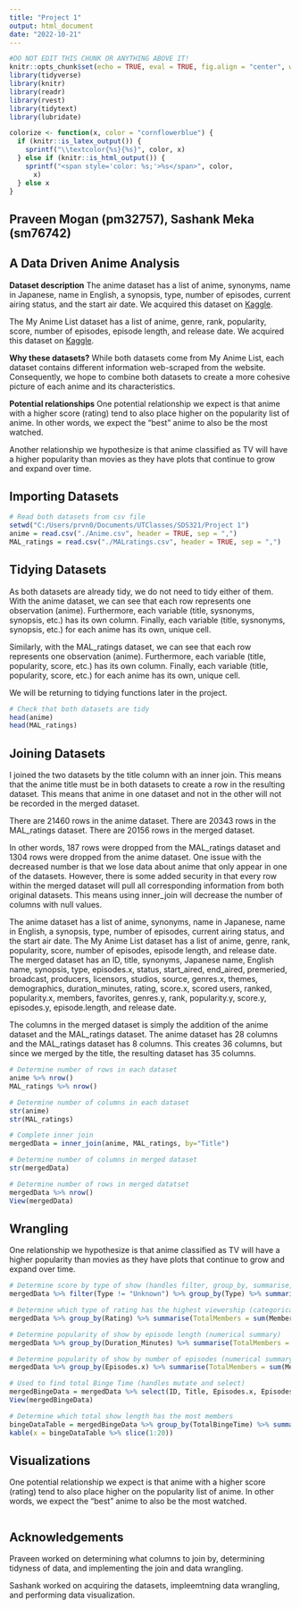 ```yaml
---
title: "Project 1"
output: html_document
date: "2022-10-21"
---
```

```r
#DO NOT EDIT THIS CHUNK OR ANYTHING ABOVE IT!
knitr::opts_chunk$set(echo = TRUE, eval = TRUE, fig.align = "center", warning = F, message = F, tidy=T, tidy.opts=list(width.cutoff=50))
library(tidyverse)
library(knitr)
library(readr)
library(rvest)
library(tidytext)
library(lubridate)
```

```r
colorize <- function(x, color = "cornflowerblue") {
  if (knitr::is_latex_output()) {
    sprintf("\\textcolor{%s}{%s}", color, x)
  } else if (knitr::is_html_output()) {
    sprintf("<span style='color: %s;'>%s</span>", color,
      x)
  } else x
}
```
## Praveen Mogan (pm32757), Sashank Meka (sm76742)
## A Data Driven Anime Analysis
**Dataset description**
The anime dataset has a list of anime, synonyms, name in Japanese, name in English, a synopsis, type, number of episodes, current airing status, and the start air date.
We acquired this dataset on [Kaggle](https://www.kaggle.com/datasets/harits/anime-database-2022).

The My Anime List dataset has a list of anime, genre, rank, popularity, score, number of episodes, episode length, and release date.
We acquired this dataset on [Kaggle](https://www.kaggle.com/datasets/aliibrahim10/anime-ratings).

**Why these datasets?**
While both datasets come from My Anime List, each dataset contains different information web-scraped from the website. Consequently, we hope to combine
both datasets to create a more cohesive picture of each anime and its characteristics.

**Potential relationships**
One potential relationship we expect is that anime with a higher score (rating) tend to also place higher on the popularity list of anime.
In other words, we expect the "best" anime to also be the most watched.

Another relationship we hypothesize is that anime classified as TV will have a higher popularity than movies as they have plots that 
continue to grow and expand over time.

## Importing Datasets
```r
# Read both datasets from csv file
setwd("C:/Users/prvn0/Documents/UTClasses/SDS321/Project 1")
anime = read.csv("./Anime.csv", header = TRUE, sep = ",")
MAL_ratings = read.csv("./MALratings.csv", header = TRUE, sep = ",")
```

## Tidying Datasets
As both datasets are already tidy, we do not need to tidy either of them.
With the anime dataset, we can see that each row represents one observation (anime). 
Furthermore, each variable (title, sysnonyms, synopsis, etc.) has its own column.
Finally, each variable (title, sysnonyms, synopsis, etc.) for each anime has its own, unique cell.

Similarly, with the MAL_ratings dataset, we can see that each row represents one observation (anime). 
Furthermore, each variable (title, popularity, score, etc.) has its own column.
Finally, each variable (title, popularity, score, etc.) for each anime has its own, unique cell.

We will be returning to tidying functions later in the project.
```r
# Check that both datasets are tidy
head(anime)
head(MAL_ratings)
```

## Joining Datasets
I joined the two datasets by the title column with an inner join. This means that the anime title must be in both datasets to create a row in the resulting dataset.
This means that anime in one dataset and not in the other will not be recorded in the merged dataset.

There are 21460 rows in the anime dataset.
There are 20343 rows in the MAL_ratings dataset.
There are 20156 rows in the merged dataset.

In other words, 187 rows were dropped from the MAL_ratings dataset and 1304 rows were dropped from the anime dataset.
One issue with the decreased number is that we lose data about anime that only appear in one of the datasets. 
However, there is some added security in that every row within the merged dataset will pull all corresponding information from both original datasets.
This means using inner_join will decrease the number of columns with null values.

The anime dataset has a list of anime, synonyms, name in Japanese, name in English, a synopsis, type, number of episodes, current airing status, and the start air date.
The My Anime List dataset has a list of anime, genre, rank, popularity, score, number of episodes, episode length, and release date.
The merged dataset has an ID, title, synonyms, Japanese name, English name, synopsis, type, episodes.x, status, start_aired, end_aired, premeried, broadcast, producers, licensors, studios, source,
genres.x, themes, demographics, duration_minutes, rating, score.x, scored users, ranked, popularity.x, members, favorites, genres.y, rank, popularity.y, score.y, episodes.y, episode.length, and release date.

The columns in the merged dataset is simply the addition of the anime dataset and the MAL_ratings dataset.
The anime dataset has 28 columns and the MAL_ratings dataset has 8 columns. This creates 36 columns, but since we merged by the title, the resulting dataset has 35 columns.
```r
# Determine number of rows in each dataset
anime %>% nrow()
MAL_ratings %>% nrow()

# Determine number of columns in each dataset
str(anime)
str(MAL_ratings)
```

```r
# Complete inner join
mergedData = inner_join(anime, MAL_ratings, by="Title")

# Determine number of columns in merged dataset
str(mergedData)

# Determine number of rows in merged datatset
mergedData %>% nrow()
View(mergedData)
```

## Wrangling
One relationship we hypothesize is that anime classified as TV will have a higher popularity than movies as they have plots that 
continue to grow and expand over time.
```r
# Determine score by type of show (handles filter, group_by, summarise, arrange) + (categorical summary)
mergedData %>% filter(Type != "Unknown") %>% group_by(Type) %>% summarise(avg_score = mean(Score.x, na.rm=TRUE)) %>% arrange(-avg_score)

# Determine which type of rating has the highest viewership (categorical summary)
mergedData %>% group_by(Rating) %>% summarise(TotalMembers = sum(Members)) %>% arrange(-TotalMembers) %>% slice(1:5)

# Determine popularity of show by episode length (numerical summary)
mergedData %>% group_by(Duration_Minutes) %>% summarise(TotalMembers = sum(Members)) %>% arrange(-TotalMembers) %>% filter(!is.na(Duration_Minutes))

# Determine popularity of show by number of episodes (numerical summary)
mergedData %>% group_by(Episodes.x) %>% summarise(TotalMembers = sum(Members)) %>% arrange(-TotalMembers) %>% filter(!is.na(Episodes.x))

# Used to find total Binge Time (handles mutate and select)
mergedBingeData = mergedData %>% select(ID, Title, Episodes.x, Episodes.y, Duration_Minutes, Members) %>% mutate(TotalBingeTime = Duration_Minutes * Episodes.x)
View(mergedBingeData)

# Determine which total show length has the most members
bingeDataTable = mergedBingeData %>% group_by(TotalBingeTime) %>% summarise(TotalMembers = sum(Members)) %>% arrange(-TotalMembers) %>% filter(!is.na(TotalBingeTime))
kable(x = bingeDataTable %>% slice(1:20))
```

## Visualizations
One potential relationship we expect is that anime with a higher score (rating) tend to also place higher on the popularity list of anime.
In other words, we expect the "best" anime to also be the most watched.
```r

```

## Acknowledgements
Praveen worked on determining what columns to join by, determining tidyness of data, and implementing the join and data wrangling.

Sashank worked on acquiring the datasets, impleemtning data wrangling, and performing data visualization.
